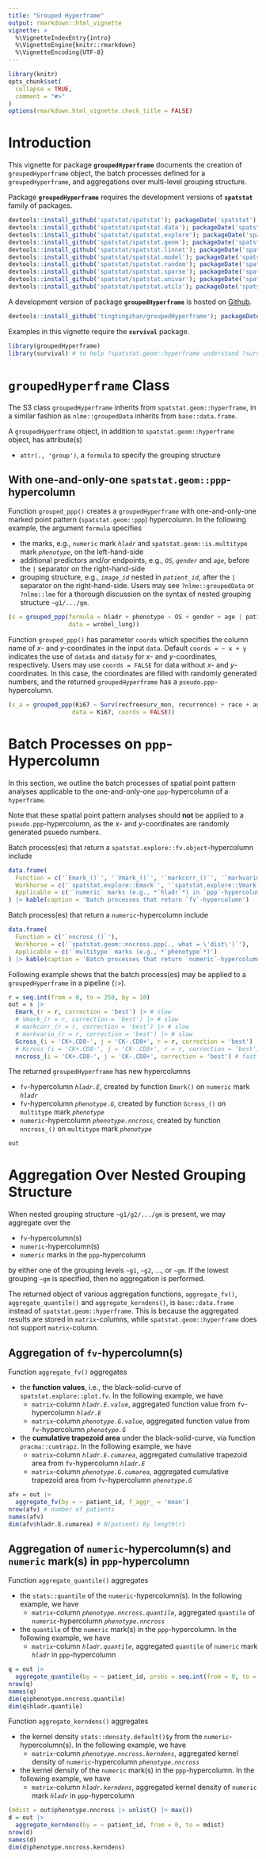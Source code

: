 ```yaml
---
title: "Grouped Hyperframe"
output: rmarkdown::html_vignette
vignette: >
  %\VignetteIndexEntry{intro}
  %\VignetteEngine{knitr::rmarkdown}
  %\VignetteEncoding{UTF-8}
---
```


```r
library(knitr)
opts_chunk$set(
  collapse = TRUE,
  comment = "#>"
)
options(rmarkdown.html_vignette.check_title = FALSE)
```


# Introduction

This vignette for package **`groupedHyperframe`** documents the creation of `groupedHyperframe` object, the batch processes defined for a `groupedHyperframe`, and aggregations over multi-level grouping structure.

Package **`groupedHyperframe`** requires the development versions of **`spatstat`** family of packages.
```r
devtools::install_github('spatstat/spatstat'); packageDate('spatstat')
devtools::install_github('spatstat/spatstat.data'); packageDate('spatstat.data')
devtools::install_github('spatstat/spatstat.explore'); packageDate('spatstat.explore')
devtools::install_github('spatstat/spatstat.geom'); packageDate('spatstat.geom')
devtools::install_github('spatstat/spatstat.linnet'); packageDate('spatstat.linnet')
devtools::install_github('spatstat/spatstat.model'); packageDate('spatstat.model')
devtools::install_github('spatstat/spatstat.random'); packageDate('spatstat.random')
devtools::install_github('spatstat/spatstat.sparse'); packageDate('spatstat.sparse')
devtools::install_github('spatstat/spatstat.univar'); packageDate('spatstat.univar')
devtools::install_github('spatstat/spatstat.utils'); packageDate('spatstat.utils')
```

A development version of package **`groupedHyperframe`** is hosted on [Github](https://github.com/tingtingzhan/groupedHyperframe).

```r
devtools::install_github('tingtingzhan/groupedHyperframe'); packageDate('groupedHyperframe')
```

Examples in this vignette require the **`survival`** package.

```r
library(groupedHyperframe)
library(survival) # to help ?spatstat.geom::hyperframe understand ?survival::Surv object
```


# `groupedHyperframe` Class

The S3 class `groupedHyperframe` inherits from `spatstat.geom::hyperframe`, in a similar fashion as `nlme::groupedData` inherits from `base::data.frame`.

A `groupedHyperframe` object, in addition to `spatstat.geom::hyperframe` object, has attribute(s)

* `attr(., 'group')`, a `formula` to specify the grouping structure



## With one-and-only-one `spatstat.geom::ppp`-hypercolumn

Function `grouped_ppp()` creates a `groupedHyperframe` with one-and-only-one marked point pattern (`spatstat.geom::ppp`) hypercolumn.  In the following example, the argument `formula` specifies

* the marks, e.g., `numeric` mark *`hladr`* and `spatstat.geom::is.multitype` mark *`phenotype`*, on the left-hand-side
* additional predictors and/or endpoints, e.g., *`OS`*, *`gender`* and *`age`*, before the `|` separator on the right-hand-side
* grouping structure, e.g., *`image_id`* nested in *`patient_id`*, after the `|` separator on the right-hand-side. Users may see `?nlme::groupedData` or `?nlme::lme` for a thorough discussion on the syntax of nested grouping structure `~g1/.../gm`. 

```r
(s = grouped_ppp(formula = hladr + phenotype ~ OS + gender + age | patient_id/image_id, 
                 data = wrobel_lung))
```

Function `grouped_ppp()` has parameter `coords` which specifies the column name of $x$- and $y$-coordinates in the input `data`. Default `coords = ~ x + y` indicates the use of `data$x` and `data$y` for $x$- and $y$-coordinates, respectively.  Users may use `coords = FALSE` for data without $x$- and $y$-coordinates. In this case, the coordinates are filled with randomly generated numbers, and the returned `groupedHyperframe` has a `pseudo.ppp`-hypercolumn.

```r
(s_a = grouped_ppp(Ki67 ~ Surv(recfreesurv_mon, recurrence) + race + age | patientID/tissueID, 
                  data = Ki67, coords = FALSE))
```


# Batch Processes on `ppp`-Hypercolumn 

In this section, we outline the batch processes of spatial point pattern analyses applicable to the one-and-only-one `ppp`-hypercolumn of a `hyperframe`.  

Note that these spatial point pattern analyses should **not** be applied to a `pseudo.ppp`-hypercolumn, as the $x$- and $y$-coordinates are randomly generated psuedo numbers.


Batch process(es) that return a `spatstat.explore::fv.object`-hypercolumn include

```r
data.frame(
  Function = c('`Emark_()`', '`Vmark_()`', '`markcorr_()`', '`markvario_()`', '`Gcross_()`', '`Kcross_()`', '`Jcross_()`'),
  Workhorse = c('`spatstat.explore::Emark`', '`spatstat.explore::Vmark`', '`spatstat.explore::markcorr`', '`spatstat.explore::markvario`', '`spatstat.explore::Gcross`', '`spatstat.explore::Kcross`', '`spatstat.explore::Jcross`'),
  Applicable = c('`numeric` marks (e.g., *`hladr`*) in `ppp`-hypercolumn', '`numeric` marks', '`numeric` marks', '`numeric` marks', '`multitype` marks (e.g., *`phenotype`*)', '`multitype` marks', '`multitype` marks')
) |> kable(caption = 'Batch processes that return `fv`-hypercolumn')
```


Batch process(es) that return a `numeric`-hypercolumn include

```r
data.frame(
  Function = c('`nncross_()`'),
  Workhorse = c('`spatstat.geom::nncross.ppp(., what = \'dist\')`'),
  Applicable = c('`multitype` marks (e.g., *`phenotype`*)')
) |> kable(caption = 'Batch processes that return `numeric`-hypercolumn')
```


Following example shows that the batch process(es) may be applied to a `groupedHyperframe` in a pipeline (`|>`).

```r
r = seq.int(from = 0, to = 250, by = 10)
out = s |>
  Emark_(r = r, correction = 'best') |> # slow
  # Vmark_(r = r, correction = 'best') |> # slow
  # markcorr_(r = r, correction = 'best') |> # slow
  # markvario_(r = r, correction = 'best') |> # slow
  Gcross_(i = 'CK+.CD8-', j = 'CK-.CD8+', r = r, correction = 'best') |> # fast
  # Kcross_(i = 'CK+.CD8-', j = 'CK-.CD8+', r = r, correction = 'best') |> # fast
  nncross_(i = 'CK+.CD8-', j = 'CK-.CD8+', correction = 'best') # fast
```

The returned `groupedHyperframe` has new hypercolumns

* `fv`-hypercolumn *`hladr.E`*, created by function `Emark()` on `numeric` mark *`hladr`*
* `fv`-hypercolumn *`phenotype.G`*, created by function `Gcross_()` on `multitype` mark *`phenotype`*
* `numeric`-hypercolumn *`phenotype.nncross`*, created by function `nncross_()` on `multitype` mark *`phenotype`*

```r
out
```

# Aggregation Over Nested Grouping Structure

When nested grouping structure `~g1/g2/.../gm` is present, we may aggregate over the

* `fv`-hypercolumn(s)
* `numeric`-hypercolumn(s)
* `numeric` marks in the `ppp`-hypercolumn

by either one of the grouping levels `~g1`, `~g2`, ..., or `~gm`. If the lowest grouping `~gm` is specified, then no aggregation is performed.

The returned object of various aggregation functions, `aggregate_fv()`, `aggregate_quantile()` and `aggregate_kerndens()`, is `base::data.frame` instead of `spatstat.geom::hyperframe`.  This is because the aggregated results are stored in `matrix`-columns, while `spatstat.geom::hyperframe` does not support `matrix`-column.


## Aggregation of `fv`-hypercolumn(s)

Function `aggregate_fv()` aggregates 

* the **function values**, i.e., the black-solid-curve of `spatstat.explore::plot.fv`. In the following example, we have
  + `matrix`-column *`hladr.E.value`*, aggregated function value from `fv`-hypercolumn *`hladr.E`*
  + `matrix`-column *`phenotype.G.value`*, aggregated function value from `fv`-hypercolumn *`phenotype.G`*
* the **cumulative trapezoid area** under the black-solid-curve, via function `pracma::cumtrapz`.  In the following example, we have
  + `matrix`-column *`hladr.E.cumarea`*, aggregated cumulative trapezoid area from `fv`-hypercolumn *`hladr.E`*
  + `matrix`-column *`phenotype.G.cumarea`*, aggregated cumulative trapezoid area from `fv`-hypercolumn *`phenotype.G`*

```r
afv = out |>
  aggregate_fv(by = ~ patient_id, f_aggr_ = 'mean')
nrow(afv) # number of patients
names(afv)
dim(afv$hladr.E.cumarea) # N(patient) by length(r)
```

## Aggregation of `numeric`-hypercolumn(s) and `numeric` mark(s) in `ppp`-hypercolumn

Function `aggregate_quantile()` aggregates 

* the `stats::quantile` of the `numeric`-hypercolumn(s).  In the following example, we have
  + `matrix`-column *`phenotype.nncross.quantile`*, aggregated `quantile` of `numeric`-hypercolumn *`phenotype.nncross`*
* the `quantile` of the `numeric` mark(s) in the `ppp`-hypercolumn.  In the following example, we have
  + `matrix`-column *`hladr.quantile`*, aggregated `quantile` of `numeric` mark *`hladr`* in `ppp`-hypercolumn

```r
q = out |>
  aggregate_quantile(by = ~ patient_id, probs = seq.int(from = 0, to = 1, by = .1))
nrow(q)
names(q)
dim(q$phenotype.nncross.quantile)
dim(q$hladr.quantile)
```

Function `aggregate_kerndens()` aggregates 

* the kernel density `stats::density.default()$y` from the `numeric`-hypercolumn(s).  In the following example, we have
  + `matrix`-column *`phenotype.nncross.kerndens`*, aggregated kernel density of `numeric`-hypercolumn *`phenotype.nncross`*
* the kernel density of the `numeric` mark(s) in the `ppp`-hypercolumn.  In the following example, we have
  + `matrix`-column *`hladr.kerndens`*, aggregated kernel density of `numeric` mark *`hladr`* in `ppp`-hypercolumn

```r
(mdist = out$phenotype.nncross |> unlist() |> max())
d = out |> 
  aggregate_kerndens(by = ~ patient_id, from = 0, to = mdist)
nrow(d)
names(d)
dim(d$phenotype.nncross.kerndens)
```